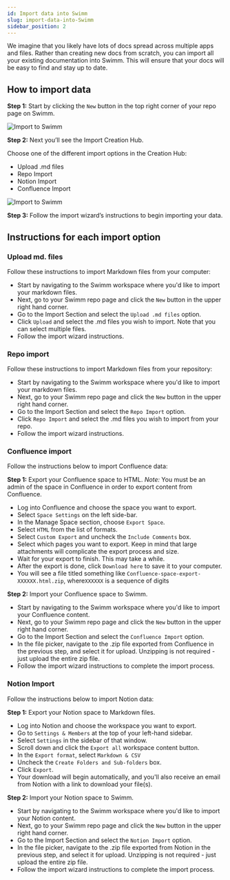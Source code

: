 ```yaml
---
id: Import data into Swimm
slug: import-data-into-Swimm
sidebar_position: 2
---
```



We imagine that you likely have lots of docs spread across multiple apps and files. Rather than creating new docs from scratch, you can import all your existing documentation into Swimm. This will ensure that your docs will be easy to find and stay up to date.

## How to import data

**Step 1:** Start by clicking the `New` button in the top right corner of your repo page on Swimm.

![Import to Swimm](../../static/img/Importdata2.png)

**Step 2:** Next you’ll see the Import Creation Hub.

Choose one of the different import options in the Creation Hub:
- Upload .md files
- Repo Import
- Notion Import
- Confluence Import

![Import to Swimm](../../static/img/Importdata1.png)


**Step 3:** Follow the import wizard’s instructions to begin importing your data.

## Instructions for each import option

### Upload md. files
Follow these instructions to import Markdown files from your computer:

- Start by navigating to the Swimm workspace where you'd like to import your markdown files.
- Next, go to your Swimm repo page and click the `New`  button in the upper right hand corner.
- Go to the Import Section and select the `Upload .md files` option.
- Click `Upload` and select the .md files you wish to import. Note that you can select multiple files.
- Follow the import wizard instructions. 

### Repo import
Follow these instructions to import Markdown files from your repository:

- Start by navigating to the Swimm workspace where you'd like to import your markdown files.
- Next, go to your Swimm repo page and click the `New` button in the upper right hand corner.
- Go to the Import Section and select the `Repo Import` option.
- Click `Repo Import` and select the .md files you wish to import from your repo.
- Follow the import wizard instructions. 

### Confluence import
Follow the instructions below to import Confluence data: 

**Step 1:** Export your Confluence space to HTML.
*Note:* You must be an admin of the space in Confluence in order to export content from Confluence.

- Log into Confluence and choose the space you want to export.
- Select `Space Settings` on the left side-bar.
- In the Manage Space section, choose `Export Space`.
- Select `HTML` from the list of formats.
- Select `Custom Export` and uncheck the `Include Comments` box.
- Select which pages you want to export. Keep in mind that large attachments will complicate the export process and size.
- Wait for your export to finish. This may take a while.
- After the export is done, click `Download here` to save it to your computer.
- You will see a file titled something like `Confluence-space-export-XXXXXX.html.zip`, where`XXXXXX` is a sequence of digits

**Step 2:** Import your Confluence space to Swimm.

- Start by navigating to the Swimm workspace where you'd like to import your Confluence content.
- Next, go to your Swimm repo page and click the `New` button in the upper right hand corner.
- Go to the Import Section and select the `Confluence Import` option.
- In the file picker, navigate to the .zip file exported from Confluence in the previous step, and select it for upload. Unzipping is not required - just upload the entire zip file.
- Follow the import wizard instructions to complete the import process.


### Notion Import

Follow the instructions below to import Notion data: 

**Step 1:** Export your Notion space to Markdown files.

- Log into Notion and choose the workspace you want to export.
- Go to `Settings & Members` at the top of your left-hand sidebar.
- Select `Settings` in the sidebar of that window.
- Scroll down and click the `Export all` workspace content button.
- In the `Export format`, select `Markdown & CSV`
- Uncheck the `Create Folders and Sub-folders` box.
- Click `Export`.
- Your download will begin automatically, and you'll also receive an email from Notion with a link to download your file(s). 

**Step 2:** Import your Notion space to Swimm. 
- Start by navigating to the Swimm workspace where you'd like to import your Notion content.
- Next, go to your Swimm repo page and click the `New` button in the upper right hand corner.
- Go to the Import Section and select the `Notion Import` option.
- In the file picker, navigate to the .zip file exported from Notion in the previous step, and select it for upload. Unzipping is not required - just upload the entire zip file.
- Follow the import wizard instructions to complete the import process.

